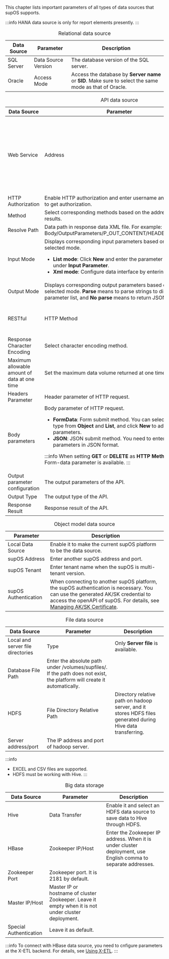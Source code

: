 
This chapter lists important parameters of all types of data sources that supOS supports.

:::info
HANA data source is only for report elements presently.
:::

<table>
<caption>Relational data source</caption>
<colgroup>
<col style={{ width: "21.052631578947366%" }} />
<col style={{ width: "21.894736842105264%" }} />
<col style={{ width: "57.05263157894736%" }} />
</colgroup>
<thead>
<tr>
<th>
Data Source
</th>
<th>
Parameter
</th>
<th>
Description
</th>
</tr>
</thead>
<tbody>
<tr>
<td>
SQL Server
</td>
<td>
Data Source Version
</td>
<td>
The database version of the SQL server.
</td>
</tr>
<tr>
<td>
Oracle
</td>
<td>
Access Mode
</td>
<td>
Access the database by <strong>Server name</strong> or <strong>SID</strong>. Make sure to select the same mode as that of Oracle.
</td>
</tr>
</tbody>
</table>

<table>
<caption>API data source</caption>
<colgroup>
<col style={{ width: "20.703933747412005%" }} />
<col style={{ width: "32.091097308488614%" }} />
<col style={{ width: "47.20496894409937%" }} />
</colgroup>
<thead>
<tr>
<th>
Data Source
</th>
<th>
Parameter
</th>
<th>
Description
</th>
</tr>
</thead>
<tbody>
<tr>
<td rowSpan={6}>
Web Service
</td>
<td>
Address
</td>
<td>
Interface address of web service. Click <strong>Parse</strong> after entering the address, and then supOS automatically starts parsing the address.
</td>
</tr>
<tr>
<td>
HTTP Authorization
</td>
<td>
Enable HTTP authorization and enter username and password to get authorization.
</td>
</tr>
<tr>
<td>
Method
</td>
<td>
Select corresponding methods based on the address parsing results.
</td>
</tr>
<tr>
<td>
Resolve Path
</td>
<td>
Data path in response data XML file. For example: Body/OutputParameters/P_OUT_CONTENT/HEADERS/HEADER.
</td>
</tr>
<tr>
<td>
Input Mode
</td>
<td>
Displays corresponding input parameters based on the selected mode.
<ul>
<li>
<strong>List mode</strong>: Click <strong>New</strong> and enter the parameter information under <strong>Input Parameter</strong>.
</li>
<li>
<strong>Xml mode</strong>: Configure data interface by entering xml text.
</li>
</ul>
</td>
</tr>
<tr>
<td>
Output Mode
</td>
<td>
Displays corresponding output parameters based on the selected mode. <strong>Parse</strong> means to parse strings to display parameter list, and <strong>No parse</strong> means to return JSON strings.
</td>
</tr>
<tr>
<td rowSpan={8}>
RESTful
</td>
<td>
HTTP Method
</td>
<td>
Request method of HTTP, which can be <strong>GET</strong> or <strong>POST</strong>.
</td>
</tr>
<tr>
<td>
Response Character Encoding
</td>
<td>
Select character encoding method.
</td>
</tr>
<tr>
<td>
Maximum allowable amount of data at one time
</td>
<td>
Set the maximum data volume returned at one time.
</td>
</tr>
<tr>
<td>
Headers Parameter
</td>
<td>
Header parameter of HTTP request.
</td>
</tr>
<tr>
<td>
Body parameters
</td>
<td>
Body parameter of HTTP request.
<ul>
<li>
<strong>FormData</strong>: Form submit method. You can select parameter type from <strong>Object</strong> and <strong>List</strong>, and click <strong>New</strong> to add parameters.
</li>
<li>
<strong>JSON</strong>: JSON submit method. You need to enter input parameters in JSON format.
</li>
</ul>

:::info
When setting <strong>GET</strong> or <strong>DELETE</strong> as <strong>HTTP Method</strong>, only Form-data parameter is available.
:::

</td>
</tr>
<tr>
<td>
Output parameter configuration
</td>
<td>The output parameters of the API.</td>
</tr>
<tr>
<td>
Output Type
</td>
<td>The output type of the API.</td>
</tr>
<tr>
<td>
Response Result
</td>
<td>Response result of the API.</td>
</tr>
</tbody>
</table>

<table>
<caption>Object model data source</caption>
<colgroup>
<col style={{ width: "26.525198938992045%" }} />
<col style={{ width: "73.47480106100795%" }} />
</colgroup>
<thead>
<tr>
<th>
Parameter
</th>
<th>
Description
</th>
</tr>
</thead>
<tbody>
<tr>
<td>
Local Data Source
</td>
<td>
Enable it to make the current supOS platform to be the data
source.
</td>
</tr>
<tr>
<td>
supOS Address
</td>
<td>
Enter another supOS address and port.
</td>
</tr>
<tr>
<td>
supOS Tenant
</td>
<td>
Enter tenant name when the supOS is multi-tenant version.
</td>
</tr>
<tr>
<td>
supOS Authentication
</td>
<td>
When connecting to another supOS platform, the supOS
authentication is necessary. You can use the generated AK/SK
credential to access the openAPI of supOS. For details, see <a href="System Management#managing_ak_sk_certificate">Managing AK/SK Certificate</a>.
</td>
</tr>
</tbody>
</table>

<table>
<caption>File data source</caption>
<colgroup>
<col style={{ width: "20.32520325203252%" }} />
<col style={{ width: "26.82926829268293%" }} />
<col style={{ width: "52.84552845528455%" }} />
</colgroup>
<thead>
<tr>
<th>
Data Source
</th>
<th>
Parameter
</th>
<th>
Description
</th>
</tr>
</thead>
<tbody>
<tr>
<td rowSpan={2}>
Local and server file directories
</td>
<td>
Type
</td>
<td>
Only <strong>Server file</strong> is available.
</td>
</tr>
<tr>
<td>
Database File Path
</td>
<td>
Enter the absolute path under /volumes/supfiles/. If the path does
not exist, the platform will create it automatically.
</td>
</tr>
<tr>
<td rowSpan={2}>
HDFS
</td>
<td>
File Directory Relative Path
</td>
<td>
Directory relative path on hadoop server, and it stores HDFS files
generated during Hive data transferring.
</td>
</tr>
<tr>
<td>
Server address/port
</td>
<td>
The IP address and port of hadoop server.
</td>
</tr>
</tbody>
</table>

:::info
- EXCEL and CSV files are supported.
- HDFS must be working with Hive.
:::

<table>
<caption>Big data storage</caption>
<colgroup>
<col style={{ width: "19.342359767891683%" }} />
<col style={{ width: "28.820116054158607%" }} />
<col style={{ width: "51.83752417794971%" }} />
</colgroup>
<thead>
<tr>
<th>
Data Source
</th>
<th>
Parameter
</th>
<th>
Description
</th>
</tr>
</thead>
<tbody>
<tr>
<td>
Hive
</td>
<td>
Data Transfer
</td>
<td>
Enable it and select an HDFS data source to save data to Hive
through HDFS.
</td>
</tr>
<tr>
<td rowSpan={4}>
HBase
</td>
<td>
Zookeeper IP/Host
</td>
<td>
Enter the Zookeeper IP address. When it is under cluster
deployment, use English comma to separate addresses.
</td>
</tr>
<tr>
<td>
Zookeeper Port
</td>
<td>
Zookeeper port. It is 2181 by default.
</td>
</tr>
<tr>
<td>
Master IP/Host
</td>
<td>
Master IP or hostname of cluster Zookeeper. Leave it empty when it
is not under cluster deployment.
</td>
</tr>
<tr>
<td>
Special Authentication
</td>
<td>
Leave it as default.
</td>
</tr>
</tbody>
</table>

:::info
To connect with HBase data source, you need to cnfigure parameters at the X-ETL backend. For details, see <a href="../../category/using-x-etl">Using X-ETL</a>.
:::
